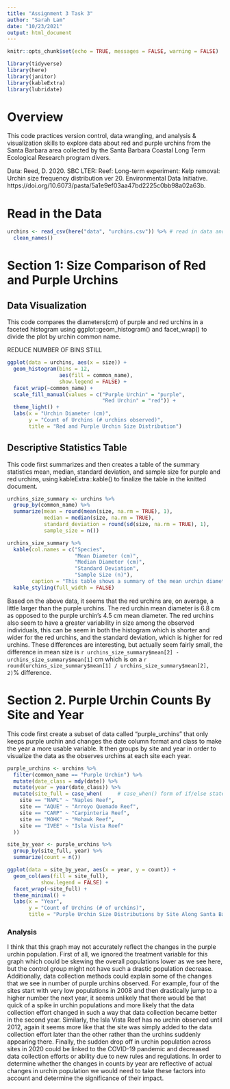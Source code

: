 ```yaml
---
title: "Assignment 3 Task 3"
author: "Sarah Lam"
date: "10/23/2021"
output: html_document
---
```


```r
knitr::opts_chunk$set(echo = TRUE, messages = FALSE, warning = FALSE)

library(tidyverse)
library(here)
library(janitor)
library(kableExtra)
library(lubridate)
```

# Overview 

This code practices version control, data wrangling, and analysis & visualization skills to explore data about red and purple urchins from the Santa Barbara area collected by the Santa Barbara Coastal Long Term Ecological Research program divers.

Data: Reed, D. 2020. SBC LTER: Reef: Long-term experiment: Kelp removal: Urchin size frequency distribution ver 20. Environmental Data Initiative. https://doi.org/10.6073/pasta/5a1e9ef03aa47bd2225c0bb98a02a63b. 

# Read in the Data
```r
urchins <- read_csv(here("data", "urchins.csv")) %>% # read in data and clean names in same line
  clean_names()
```

# Section 1: Size Comparison of Red and Purple Urchins

## Data Visualization

This code compares the diameters(cm) of purple and red urchins in a faceted histogram using ggplot::geom_histogram() and facet_wrap() to divide the plot by urchin common name. 

REDUCE NUMBER OF BINS STILL 

```r
ggplot(data = urchins, aes(x = size)) +
  geom_histogram(bins = 12, 
                 aes(fill = common_name), 
                 show.legend = FALSE) +
  facet_wrap(~common_name) +
  scale_fill_manual(values = c("Purple Urchin" = "purple", 
                               "Red Urchin" = "red")) +
  theme_light() +
  labs(x = "Urchin Diameter (cm)",
       y = "Count of Urchins (# urchins observed)",
       title = "Red and Purple Urchin Size Distribution")
```

## Descriptive Statistics Table

This code first summarizes and then creates a table of the summary statistics mean, median, standard deviation, and sample size for purple and red urchins, using kableExtra::kable() to finalize the table in the knitted document. 

```r
urchins_size_summary <- urchins %>% 
  group_by(common_name) %>% 
  summarize(mean = round(mean(size, na.rm = TRUE), 1),
            median = median(size, na.rm = TRUE),
            standard_deviation = round(sd(size, na.rm = TRUE), 1),
            sample_size = n())

urchins_size_summary %>% 
  kable(col.names = c("Species",
                      "Mean Diameter (cm)",
                      "Median Diameter (cm)",
                      "Standard Deviation",
                      "Sample Size (n)"),
        caption = "This table shows a summary of the mean urchin diameter (cm), median urchin diameter (cm), the sandard deviation, and the sample size for pruple and red urchins.") %>% 
  kable_styling(full_width = FALSE)
```

Based on the above data, it seems that the red urchins are, on average, a little larger than the purple urchins. The red urchin mean diameter is 6.8 cm as opposed to the purple urchin's 4.5 cm mean diameter. The red urchins also seem to have a greater variability in size among the observed individuals, this can be seem in both the histogram which is shorter and wider for the red urchins, and the standard deviation, which is higher for red urchins. These differences are interesting, but actually seem fairly small, the difference in mean size is `r urchins_size_summary$mean[2] - urchins_size_summary$mean[1]` cm which is on a `r round(urchins_size_summary$mean[1] / urchins_size_summary$mean[2], 2)`% difference. 

# Section 2. Purple Urchin Counts By Site and Year

This code first create a subset of data called "purple_urchins" that only keeps purple urchin and changes the date column format and class to make the year a more usable variable. It then groups by site and year in order to visualize the data as the observes urchins at each site each year.

```r
purple_urchins <- urchins %>% 
  filter(common_name == "Purple Urchin") %>% 
  mutate(date_class = mdy(date)) %>% 
  mutate(year = year(date_class)) %>% 
  mutate(site_full = case_when(     # case_when() form of if/else statement telling it if x==y, then (~) xyz
    site == "NAPL" ~ "Naples Reef",
    site == "AQUE" ~ "Arroyo Quemado Reef",
    site == "CARP" ~ "Carpinteria Reef",
    site == "MOHK" ~ "Mohawk Reef",
    site == "IVEE" ~ "Isla Vista Reef"
  ))

site_by_year <- purple_urchins %>% 
  group_by(site_full, year) %>% 
  summarize(count = n())

ggplot(data = site_by_year, aes(x = year, y = count)) +
  geom_col(aes(fill = site_full), 
           show.legend = FALSE) + 
  facet_wrap(~site_full) +
  theme_minimal() +
  labs(x = "Year",
       y = "Count of Urchins (# of urchins)",
       title = "Purple Urchin Size Distributions by Site Along Santa Barbara Coast (Lam)")
```

### Analysis

I think that this graph may not accurately reflect the changes in the purple urchin population. First of all, we ignored the treatment variable for this graph which could be skewing the overall populations lower as we see here, but the control group might not have such a drastic population decrease. Additionally, data collection methods could explain some of the changes that we see in number of purple urchins observed. For example, four of the sites start with very low populations in 2008 and then drastically jump to a higher number the next year, it seems unlikely that there would be that quick of a spike in urchin populations and more likely that the data collection effort changed in such a way that data collection became better in the second year. Similarly, the Isla Vista Reef has no urchin observed until 2012, again it seems more like that the site was simply added to the data collection effort later than the other rather than the urchins suddenly appearing there. Finally, the sudden drop off in urchin population across sites in 2020 could be linked to the COVID-19 pandemic and decreased data collection efforts or ability due to new rules and regulations. In order to determine whether the changes in counts by year are reflective of actual changes in urchin population we would need to take these factors into account and determine the significance of their impact. 








